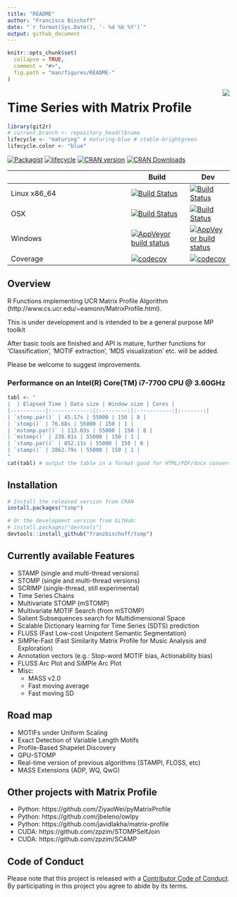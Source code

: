 ```yaml
---
title: "README"
author: "Francisco Bischoff"
date: "`r format(Sys.Date(), '- %d %b %Y')`"
output: github_document
---
```


<!-- README.md is generated from README.Rmd. Please edit that file -->

```r
knitr::opts_chunk$set(
  collapse = TRUE,
  comment = "#>",
  fig.path = "man/figures/README-"
)
```

<img src="man/figures/logo.png" align="right" style="float:right;" />

# Time Series with Matrix Profile 

```r
library(git2r)
# current.branch <- repository_head()$name
lifecycle <- "maturing" # maturing-blue # stable-brightgreen
lifecycle.color <- "blue"
```


[![Packagist](https://img.shields.io/packagist/l/doctrine/orm.svg)](https://choosealicense.com/licenses/mit)
[![lifecycle](https://img.shields.io/badge/lifecycle-`r lifecycle`-`r lifecycle.color`.svg)](https://www.tidyverse.org/lifecycle/#`r lifecycle`)
[![CRAN version](http://www.r-pkg.org/badges/version/tsmp)](https://cran.r-project.org/package=tsmp)
[![CRAN Downloads](https://cranlogs.r-pkg.org/badges/tsmp)](https://cran.r-project.org/package=tsmp)

|              | Build | Dev |
|--------------|-------|-----|
| Linux x86_64 | [![Build Status](https://travis-ci.com/franzbischoff/tsmp.svg?branch=master)](https://travis-ci.com/franzbischoff/tsmp) | [![Build Status](https://travis-ci.com/franzbischoff/tsmp.svg?branch=develop)](https://travis-ci.com/franzbischoff/tsmp) |
| OSX | [![Build Status](https://travis-ci.com/franzbischoff/tsmp.svg?branch=master)](https://travis-ci.com/franzbischoff/tsmp) | [![Build Status](https://travis-ci.com/franzbischoff/tsmp.svg?branch=develop)](https://travis-ci.com/franzbischoff/tsmp) |
| Windows | [![AppVeyor build status](https://ci.appveyor.com/api/projects/status/github/franzbischoff/tsmp?branch=master&svg=true)](https://ci.appveyor.com/project/franzbischoff/tsmp) | [![AppVeyor build status](https://ci.appveyor.com/api/projects/status/github/franzbischoff/tsmp?branch=develop&svg=true)](https://ci.appveyor.com/project/franzbischoff/tsmp) |
| Coverage | [![codecov](https://codecov.io/gh/franzbischoff/tsmp/branch/master/graph/badge.svg)](https://codecov.io/gh/franzbischoff/tsmp) | [![codecov](https://codecov.io/gh/franzbischoff/tsmp/branch/develop/graph/badge.svg)](https://codecov.io/gh/franzbischoff/tsmp) |

## Overview

R Functions implementing UCR Matrix Profile Algorithm (http://www.cs.ucr.edu/~eamonn/MatrixProfile.html).

This is under development and is intended to be a general purpose MP toolkit

After basic tools are finished and API is mature, further functions for 'Classification', 'MOTIF extraction', 'MDS visualization' etc. will be added.

Please be welcome to suggest improvements.

### Performance on an Intel(R) Core(TM) i7-7700 CPU @ 3.60GHz

```r
tabl <- "
|  | Elapsed Time | Data size | Window size | Cores |
|-----------|:------------:|:---------:|:-----------:|:-------:|
| `stomp.par()` | 45.17s | 55000 | 150 | 8 |
| `stomp()` | 76.68s | 55000 | 150 | 1 |
| `mstomp.par()` | 113.03s | 55000 | 150 | 8 |
| `mstomp()` | 238.81s | 55000 | 150 | 1 |
| `stamp.par()` | 852.11s | 55000 | 150 | 8 |
| `stamp()` | 2862.79s | 55000 | 150 | 1 |
"
cat(tabl) # output the table in a format good for HTML/PDF/docx conversion
```

## Installation

```r
# Install the released version from CRAN
install.packages("tsmp")

# Or the development version from GitHub:
# install.packages("devtools")
devtools::install_github("franzbischoff/tsmp")
```

## Currently available Features

* STAMP (single and multi-thread versions)
* STOMP (single and multi-thread versions)
* SCRIMP (single-thread, still experimental)
* Time Series Chains
* Multivariate STOMP (mSTOMP)
* Multivariate MOTIF Search (from mSTOMP)
* Salient Subsequences search for Multidimensional Space
* Scalable Dictionary learning for Time Series (SDTS) prediction
* FLUSS (Fast Low-cost Unipotent Semantic Segmentation)
* SiMPle-Fast (Fast Similarity Matrix Profile for Music Analysis and Exploration)
* Annotation vectors (e.g.: Stop-word MOTIF bias, Actionability bias)
* FLUSS Arc Plot and SiMPle Arc Plot
* Misc:
  * MASS v2.0
  * Fast moving average
  * Fast moving SD

## Road map

* MOTIFs under Uniform Scaling
* Exact Detection of Variable Length Motifs
* Profile-Based Shapelet Discovery
* GPU-STOMP
* Real-time version of previous algorithms (STAMPI, FLOSS, etc)
* MASS Extensions (ADP, WQ, QwG)

## Other projects with Matrix Profile

* Python: https://github.com/ZiyaoWei/pyMatrixProfile
* Python: https://github.com/jbeleno/owlpy
* Python: https://github.com/javidlakha/matrix-profile
* CUDA: https://github.com/zpzim/STOMPSelfJoin
* CUDA: https://github.com/zpzim/SCAMP

## Code of Conduct

Please note that this project is released with a [Contributor Code of Conduct](CODE_OF_CONDUCT.md). By participating in this project you agree to abide by its terms.
